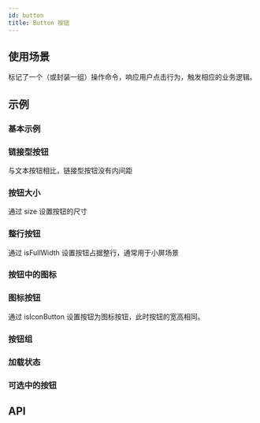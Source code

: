 ```yaml
---
id: button
title: Button 按钮
---
```



## 使用场景

标记了一个（或封装一组）操作命令，响应用户点击行为，触发相应的业务逻辑。

## 示例

### 基本示例

<Story fn={stories.Basic} />

### 链接型按钮

与文本按钮相比，链接型按钮没有内间距

<Story fn={stories.LinkButton} />

### 按钮大小

通过 size 设置按钮的尺寸

<Story fn={stories.Size} />

### 整行按钮

通过 isFullWidth 设置按钮占据整行，通常用于小屏场景

<Story fn={stories.FullWidth} />

### 按钮中的图标

<Story fn={stories.AddIcon} />

### 图标按钮

通过 isIconButton 设置按钮为图标按钮，此时按钮的宽高相同。

<Story fn={stories.OnlyIcon} />

### 按钮组

<Story fn={stories.ButtonGroup} />

### 加载状态

<Story fn={stories.Loading} />

### 可选中的按钮

<Story fn={stories.Toggle} />

## API

<PropsTable component={Button} />
